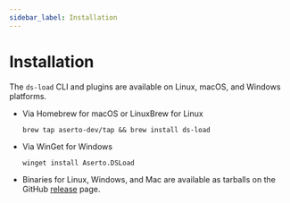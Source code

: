 ```yaml
---
sidebar_label: Installation
---
```


# Installation

The `ds-load` CLI and plugins are available on Linux, macOS, and Windows platforms.

- Via Homebrew for macOS or LinuxBrew for Linux

  ```shell
  brew tap aserto-dev/tap && brew install ds-load
  ```

- Via WinGet for Windows

  ```
  winget install Aserto.DSLoad
  ```

- Binaries for Linux, Windows, and Mac are available as tarballs on the GitHub [release](https://github.com/aserto-dev/ds-load/releases) page.
